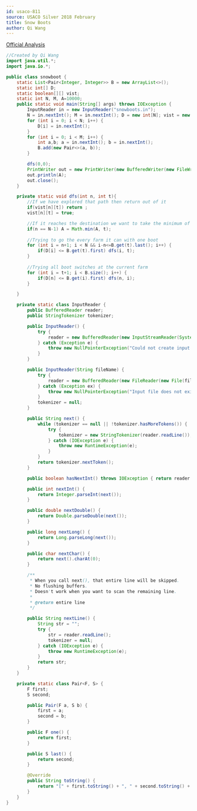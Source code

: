 ```yaml
---
id: usaco-811
source: USACO Silver 2018 February
title: Snow Boots
author: Qi Wang
---
```


[Official Analysis](http://www.usaco.org/current/data/sol_snowboots_silver_feb18.html)

<LanguageSection>
<JavaSection>

```java
//Created by Qi Wang
import java.util.*;
import java.io.*;

public class snowboot {
    static List<Pair<Integer, Integer>> B = new ArrayList<>();
    static int[] D;
    static boolean[][] vist;
    static int N, M, A=10000;
    public static void main(String[] args) throws IOException {
        InputReader in = new InputReader("snowboots.in");
        N = in.nextInt(); M = in.nextInt(); D = new int[N]; vist = new boolean[N+1][M+1];
        for (int i = 0; i < N; i++) {
            D[i] = in.nextInt();
        }
        for (int i = 0; i < M; i++) {
            int a,b; a = in.nextInt(); b = in.nextInt();
            B.add(new Pair<>(a, b));
        }

        dfs(0,0);
        PrintWriter out = new PrintWriter(new BufferedWriter(new FileWriter("snowboots.out")));
        out.println(A);
        out.close();
    }

    private static void dfs(int n, int t){
        //If we have explored that path then return out of it
        if(vist[n][t]) return ;
        vist[n][t] = true;

        //If it reaches the destination we want to take the minimum of what we have and what we got
        if(n == N-1) A = Math.min(A, t);
        
        //Trying to go the every farm it can with one boot
        for (int i = n+1; i < N && i-n<=B.get(t).last(); i++) {
            if(D[i] <= B.get(t).first) dfs(i, t);
        }
        
        //Trying all boot switches at the current farm
        for (int i = t+1; i < B.size(); i++) {
            if(D[n] <= B.get(i).first) dfs(n, i);
        }

    }

    private static class InputReader {
        public BufferedReader reader;
        public StringTokenizer tokenizer;

        public InputReader() {
            try {
                reader = new BufferedReader(new InputStreamReader(System.in), 32768);
            } catch (Exception e) {
                throw new NullPointerException("Could not create input stream");
            }
        }

        public InputReader(String fileName) {
            try {
                reader = new BufferedReader(new FileReader(new File(fileName)), 32768);
            } catch (Exception ex) {
                throw new NullPointerException("Input file does not exist! Put it in the project folder.");
            }
            tokenizer = null;
        }

        public String next() {
            while (tokenizer == null || !tokenizer.hasMoreTokens()) {
                try {
                    tokenizer = new StringTokenizer(reader.readLine());
                } catch (IOException e) {
                    throw new RuntimeException(e);
                }
            }
            return tokenizer.nextToken();
        }

        public boolean hasNextInt() throws IOException { return reader.ready(); }

        public int nextInt() {
            return Integer.parseInt(next());
        }

        public double nextDouble() {
            return Double.parseDouble(next());
        }

        public long nextLong() {
            return Long.parseLong(next());
        }

        public char nextChar() {
            return next().charAt(0);
        }

        /**
         * When you call next(), that entire line will be skipped.
         * No flushing buffers.
         * Doesn't work when you want to scan the remaining line.
         *
         * @return entire line
         */

        public String nextLine() {
            String str = "";
            try {
                str = reader.readLine();
                tokenizer = null;
            } catch (IOException e) {
                throw new RuntimeException(e);
            }
            return str;
        }
    }

    private static class Pair<F, S> {
        F first;
        S second;

        public Pair(F a, S b) {
            first = a;
            second = b;
        }

        public F one() {
            return first;
        }

        public S last() {
            return second;
        }

        @Override
        public String toString() {
            return "[" + first.toString() + ", " + second.toString() + "]";
        }
    }
}
